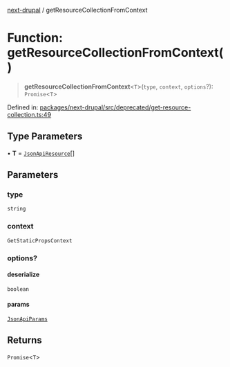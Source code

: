 [next-drupal](../globals.mdx) / getResourceCollectionFromContext

# Function: getResourceCollectionFromContext()

> **getResourceCollectionFromContext**\<`T`\>(`type`, `context`, `options`?): `Promise`\<`T`\>

Defined in: [packages/next-drupal/src/deprecated/get-resource-collection.ts:49](https://github.com/chapter-three/next-drupal/blob/b814feb907442ea504825c35810c973aeb865442/packages/next-drupal/src/deprecated/get-resource-collection.ts#L49)

## Type Parameters

• **T** = [`JsonApiResource`](../interfaces/JsonApiResource.mdx)[]

## Parameters

### type

`string`

### context

`GetStaticPropsContext`

### options?

#### deserialize

`boolean`

#### params

[`JsonApiParams`](../type-aliases/JsonApiParams.mdx)

## Returns

`Promise`\<`T`\>
